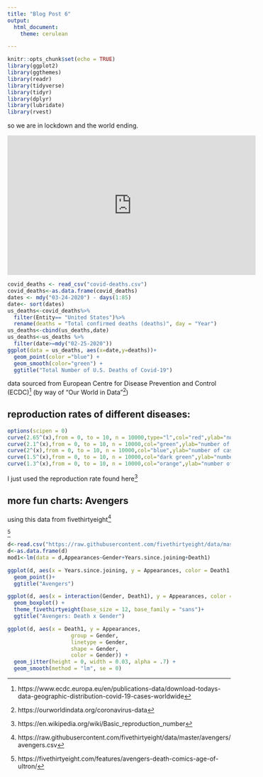 ```yaml
---
title: "Blog Post 6"
output: 
  html_document:
    theme: cerulean

---
```


```r
knitr::opts_chunk$set(echo = TRUE)
library(ggplot2)
library(ggthemes)
library(readr)
library(tidyverse)
library(tidyr)
library(dplyr)
library(lubridate)
library(rvest)
```

so we are in lockdown and the world ending.

<iframe width="560" height="315" src="https://www.youtube.com/embed/4n1GT-VjjVs" frameborder="0" allow="accelerometer; autoplay; encrypted-media; gyroscope; picture-in-picture" allowfullscreen></iframe>

```r
covid_deaths <- read_csv("covid-deaths.csv")
covid_deaths<-as.data.frame(covid_deaths)
dates <- mdy("03-24-2020") - days(1:85)
date<- sort(dates)
us_deaths<-covid_deaths%>%
  filter(Entity== "United States")%>%
  rename(deaths = "Total confirmed deaths (deaths)", day = "Year") 
us_deaths<-cbind(us_deaths,date)
us_deaths<-us_deaths %>%
  filter(date>=mdy("02-25-2020"))
ggplot(data = us_deaths, aes(x=date,y=deaths))+
  geom_point(color ="blue") +
  geom_smooth(color="green") +
  ggtitle("Total Number of U.S. Deaths of Covid-19")
```
data  sourced from European Centre for Disease Prevention and Control (ECDC)^[https://www.ecdc.europa.eu/en/publications-data/download-todays-data-geographic-distribution-covid-19-cases-worldwide]
 (by way of "Our World in Data"^[https://ourworldindata.org/coronavirus-data])

## reproduction rates of different diseases: 

```r
options(scipen = 0)
curve(2.65^(x),from = 0, to = 10, n = 10000,type="l",col="red",ylab="number of cases",main="COVID-19")
curve(2.1^(x),from = 0, to = 10, n = 10000,col="green",ylab="number of cases", main ="1918 H1N1 strain")
curve(2^(x),from = 0, to = 10, n = 10000,col="blue",ylab="number of cases", main ="Ebola")
curve(1.5^(x),from = 0, to = 10, n = 10000,col="dark green",ylab="number of cases",main="2009 H1N1 strain")
curve(1.3^(x),from = 0, to = 10, n = 10000,col="orange",ylab="number of cases",main="seasonal flu")
```

I just used the reproduction rate found here^[https://en.wikipedia.org/wiki/Basic_reproduction_number]

## more fun charts: Avengers

using this data from fivethirtyeight^[https://raw.githubusercontent.com/fivethirtyeight/data/master/avengers/avengers.csv]

^[https://fivethirtyeight.com/features/avengers-death-comics-age-of-ultron/]
```r
d<-read.csv("https://raw.githubusercontent.com/fivethirtyeight/data/master/avengers/avengers.csv")
d<-as.data.frame(d)
mod1<-lm(data = d,Appearances~Gender+Years.since.joining+Death1)
```



```r
ggplot(d, aes(x = Years.since.joining, y = Appearances, color = Death1,shape=Gender))+
  geom_point()+
  ggtitle("Avengers")
```



```r
ggplot(d, aes(x = interaction(Gender, Death1), y = Appearances, color = Death1, shape=Gender))+
  geom_boxplot() +
  theme_fivethirtyeight(base_size = 12, base_family = "sans")+
  ggtitle("Avengers: Death x Gender")
```

```r
ggplot(d, aes(x = Death1, y = Appearances, 
                    group = Gender, 
                    linetype = Gender, 
                    shape = Gender,
                    color = Gender)) +
  geom_jitter(height = 0, width = 0.03, alpha = .7) +
  geom_smooth(method = "lm", se = 0)
```
